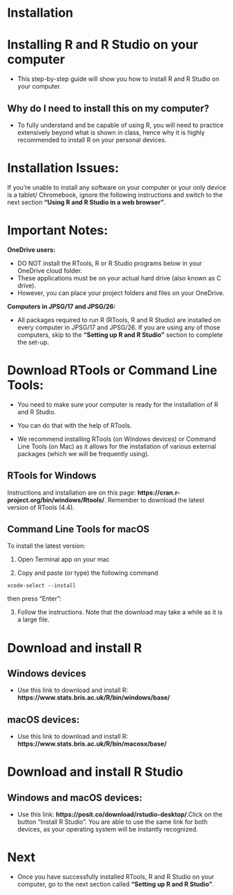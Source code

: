 # Installation

# Installing R and R Studio on your computer

-   This step-by-step guide will show you how to install R and R Studio
    on your computer.

## Why do I need to install this on my computer?

-   To fully understand and be capable of using R, you will need to
    practice extensively beyond what is shown in class, hence why it is
    highly recommended to install R on your personal devices.

# Installation Issues:

If you're unable to install any software on your computer or your only
device is a tablet/ Chromebook, ignore the following instructions and
switch to the next section **"Using R and R Studio in a web browser"**.

# Important Notes:

**OneDrive users:**

-   DO NOT install the RTools, R or R Studio programs below in your
    OneDrive cloud folder.
-   These applications must be on your actual hard drive (also known as
    C drive).
-   However, you can place your project folders and files on your
    OneDrive.

**Computers in JPSG/17 and JPSG/26:**

-   All packages required to run R (RTools, R and R Studio) are
    installed on every computer in JPSG/17 and JPSG/26. If you are using
    any of those computers, skip to the **"Setting up R and R Studio"**
    section to complete the set-up.

# Download RTools or Command Line Tools:

-   You need to make sure your computer is ready for the installation of
    R and R Studio.

-   You can do that with the help of RTools.

-   We recommend installing RTools (on Windows devices) or Command Line
    Tools (on Mac) as it allows for the installation of various external
    packages (which we will be frequently using).

## RTools for Windows

Instructions and installation are on this page:
**https://cran.r-project.org/bin/windows/Rtools/**. Remember to download
the latest version of RTools (4.4).

## Command Line Tools for macOS

To install the latest version:

1.  Open Terminal app on your mac

2.  Copy and paste (or type) the following command

`xcode-select --install`

then press "Enter":

3.  Follow the instructions. Note that the download may take a while as
    it is a large file.

# Download and install R

## Windows devices

-   Use this link to download and install R:
    **https://www.stats.bris.ac.uk/R/bin/windows/base/**

## macOS devices:

-   Use this link to download and install R:
    **https://www.stats.bris.ac.uk/R/bin/macosx/base/**

# Download and install R Studio

## Windows and macOS devices:

-   Use this link: **https://posit.co/download/rstudio-desktop/**.Click
    on the button "Install R Studio". You are able to use the same link
    for both devices, as your operating system will be instantly
    recognized.

# Next

-   Once you have successfully installed RTools, R and R Studio on your
    computer, go to the next section called **"Setting up R and R
    Studio"**.
